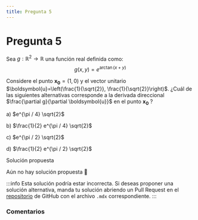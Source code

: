 ```yaml
---
title: Pregunta 5
---
```



# Pregunta 5

Sea $g: \mathbb{R}^2 \rightarrow \mathbb{R}$ una función real definida como:
$$
g(x, y)=e^{\arctan (x+y)}
$$

Considere el punto $\boldsymbol{x}_{\mathbf{0}}=(1,0)$ y el vector unitario $\boldsymbol{u}=\left(\frac{1}{\sqrt{2}}, \frac{1}{\sqrt{2}}\right)$.
¿Cuál de las siguientes alternativas corresponde a la derivada direccional $\frac{\partial g}{\partial \boldsymbol{u}}$ en el punto $\boldsymbol{x}_{\mathbf{0}}$ ?

a) $e^{\pi / 4} \sqrt{2}$

b) $\frac{1}{2} e^{\pi / 4} \sqrt{2}$

c) $e^{\pi / 2} \sqrt{2}$

d) $\frac{1}{2} e^{\pi / 2} \sqrt{2}$

<MDXDetails>
<summary>Solución propuesta</summary>

Aún no hay solución propuesta 🥲

:::info
Esta solución podría estar incorrecta. Si deseas proponer una solución alternativa, manda tu solución abriendo
un Pull Request en el [repositorio](https://github.com/crow-rojas/apuntes-fundamentals/pulls) de GitHub con el archivo
`.mdx` correspondiente.
:::

</MDXDetails>

### Comentarios

<Disqus
  url="https://crow-rojas.github.io/apuntes-fundamentals/docs/mathematics/calculus-1-2-3/exercises/2023-2/p05"
  identifier="docs/mathematics/calculus-1-2-3/exercises/2023-2/p05"
  title="2023-2 Cálculo I, II y III - Pregunta 05"
/>
